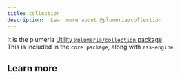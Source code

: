 ```yaml
---
title: collection
description:  Lear more about @plumeria/collection.
---
```


It is the plumeria [Utility `@plumeria/collection` package](npmjs.com/package/@plumeria/collection)  
This is included in the `core package`, along with `zss-engine`.

## Learn more
<Cards>
  <Card title="See more about media" href="/docs/reference/media" />
  <Card title="See more about container" href="/docs/reference/container" />
  <Card title="See more about pseudo" href="/docs/reference/pseudo" />
  <Card title="See more about colors" href="/docs/reference/colors" />
</Cards>